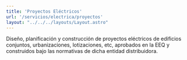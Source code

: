 ```yaml
---
title: 'Proyectos Eléctricos'
url: '/servicios/electrica/proyectos'
layout: "../../../layouts/Layout.astro"
---
```



<Cover title={frontmatter.title}/>
<Section title='Diseño Y Construcción De Proyectos Eléctricos Aprobados En La EEQ'>
<p slot="left">
Diseño, planificación y construcción de proyectos eléctricos de edificios conjuntos, urbanizaciones, lotizaciones, etc, aprobados en la EEQ y construidos bajo las normativas de dicha entidad distribuidora.
</p>
<Carousel images={[imagen2,imagen,imagen3]} slot='right'/>

</Section>